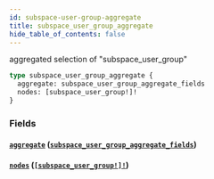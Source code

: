 ```yaml
---
id: subspace-user-group-aggregate
title: subspace_user_group_aggregate
hide_table_of_contents: false
---
```



aggregated selection of "subspace_user_group"

```graphql
type subspace_user_group_aggregate {
  aggregate: subspace_user_group_aggregate_fields
  nodes: [subspace_user_group!]!
}
```


### Fields

#### [`aggregate`](#) ([`subspace_user_group_aggregate_fields`](../objects/subspace-user-group-aggregate-fields))




#### [`nodes`](#) ([`[subspace_user_group!]!`](../objects/subspace-user-group))






